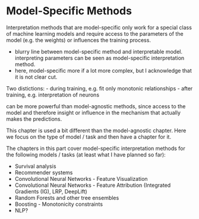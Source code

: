 # Model-Specific Methods {#example-based}

Interpretation methods that are model-specific only work for a special class of machine learning models and require access to the parameters of the model (e.g. the weights) or influences the training process.

- blurry line between model-specific method and interpretable model. interpreting parameters can be seen as model-specific interpretation method.
- here, model-specific more if a lot more complex, but I acknowledge that it is not clear cut.


Two distictions:
- during training, e.g. fit only monotonic relationships
- after training, e.g. interpretation of neurons

can be more powerful than model-agnostic methods, since access to the model and therefore insight or influence in the mechanism that actually makes the predictions.

This chapter is used a bit different than the model-agnostic chapter.
Here we focus on the type of model / task and then have a chapter for it.


The chapters in this part cover model-specific interpretation methods for the following models / tasks (at least what I have planned so far):

<!--TODO: Write a short sentence for each, as in model-agnostic or example-based -->

- Survival analysis
- Recommender systems
- Convolutional Neural Networks - Feature Visualization
- Convolutional Neural Networks - Feature Attribution (Integrated Gradients (IG), LRP, DeepLift)
- Random Forests and other tree ensembles
- Boosting - Monotonicity constraints
- NLP?

